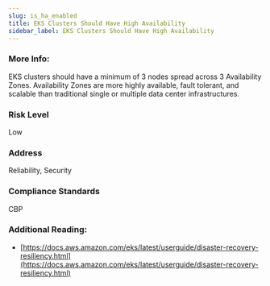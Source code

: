 ```yaml
---
slug: is_ha_enabled
title: EKS Clusters Should Have High Availability
sidebar_label: EKS Clusters Should Have High Availability
---
```


### More Info:

EKS clusters should have a minimum of 3 nodes spread across 3 Availability Zones. Availability Zones are more highly available, fault tolerant, and scalable than traditional single or multiple data center infrastructures.

### Risk Level

Low

### Address

Reliability, Security

### Compliance Standards

CBP


### Additional Reading:

- [https://docs.aws.amazon.com/eks/latest/userguide/disaster-recovery-resiliency.html](https://docs.aws.amazon.com/eks/latest/userguide/disaster-recovery-resiliency.html) 

